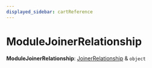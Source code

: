 ```yaml
---
displayed_sidebar: cartReference
---
```



# ModuleJoinerRelationship

 **ModuleJoinerRelationship**: [JoinerRelationship](cart.JoinerRelationship.mdx) & `object`
